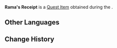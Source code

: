 {{Item Infobox
|id           = 120119
|image        = Item Informant Code Chart.png
|type         = Quest Items
|description  = A receipt you got from Rama. It can be used to collect goods purchased from Rama.
|source1      = [[Price Comparison]]
}}
'''Rama's Receipt''' is a [[Quest Item]] obtained during the {{Quest|Price Comparison}}.

==Other Languages==
{{Other Languages
|default_hidden = 1
|en      = Rama's Receipt
|zhs     = 拉玛的收货单
|zhs_rm  = Lāmǎ de Shōuhuò-dān
|zht     = 拉瑪的收貨單
|zht_rm  = Lāmǎ de Shōuhuò-dān
|ja      = ラマからの領収書
|ja_rm   = Rama kara no Ryoushuusho
|ko      = 라마의 화물 영수증
|ko_rm   = Rama-ui Hwamul Yeongsujeung
|es      = Recibo de Rama
|fr      = Reçu de Rama
|ru      = Расписка Рамы
|th      = ใบเสร็จของ Rama
|th_rm   = 
|vi      = Biên Nhận Của Rama
|de      = Ramas Empfangsberechtigung
|id      = Tanda Terima Rama
|pt      = Recibo de Rama
|tr      = Rama'nın Makbuzu
|it      = Ricevuta di Rama
}}

==Change History==
{{Change History|3.1}}
